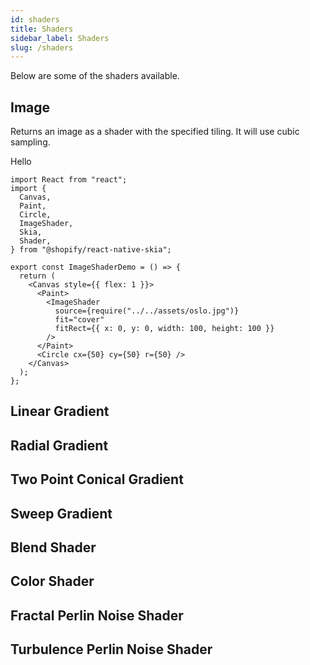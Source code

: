 ```yaml
---
id: shaders
title: Shaders
sidebar_label: Shaders
slug: /shaders
---
```



Below are some of the shaders available.

## Image

Returns an image as a shader with the specified tiling.
It will use cubic sampling.

<Example>Hello</Example>

```tsx twoslash
import React from "react";
import {
  Canvas,
  Paint,
  Circle,
  ImageShader,
  Skia,
  Shader,
} from "@shopify/react-native-skia";

export const ImageShaderDemo = () => {
  return (
    <Canvas style={{ flex: 1 }}>
      <Paint>
        <ImageShader
          source={require("../../assets/oslo.jpg")}
          fit="cover"
          fitRect={{ x: 0, y: 0, width: 100, height: 100 }}
        />
      </Paint>
      <Circle cx={50} cy={50} r={50} />
    </Canvas>
  );
};
```

## Linear Gradient

## Radial Gradient

## Two Point Conical Gradient

## Sweep Gradient

## Blend Shader

## Color Shader

## Fractal Perlin Noise Shader

## Turbulence Perlin Noise Shader